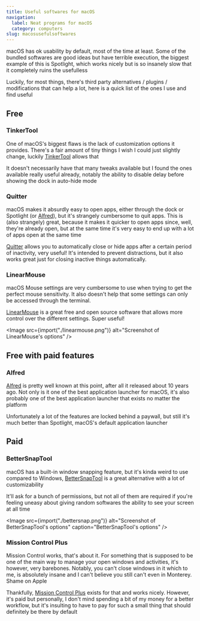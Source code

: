 ```yaml
---
title: Useful softwares for macOS
navigation:
  label: Neat programs for macOS
  category: computers
slug: macosusefulsoftwares
---
```


macOS has ok usability by default, most of the time at least. Some of the bundled softwares are good ideas but have terrible execution, the biggest example of this is Spotlight, which works nicely but is so insanely slow that it completely ruins the usefulless

Luckily, for most things, there's third party alternatives / plugins / modifications that can help a lot, here is a quick list of the ones I use and find useful

## Free

### TinkerTool

One of macOS's biggest flaws is the lack of customization options it provides. There's a fair amount of tiny things I wish I could just slightly change, luckily [TinkerTool](https://www.bresink.com/osx/TinkerTool.html) allows that

It doesn't necessarily have that many tweaks available but I found the ones available really useful already, notably the ability to disable delay before showing the dock in auto-hide mode

### Quitter

macOS makes it absurdly easy to open apps, either through the dock or Spotlight (or [Alfred](#alfred)), but it's strangely cumbersome to quit apps. This is (also strangely) great, because it makes it quicker to open apps since, well, they're already open, but at the same time it's very easy to end up with a lot of apps open at the same time

[Quitter](https://marco.org/apps#quitter) allows you to automatically close or hide apps after a certain period of inactivity, very useful! It's intended to prevent distractions, but it also works great just for closing inactive things automatically.

### LinearMouse

macOS Mouse settings are very cumbersome to use when trying to get the perfect mouse sensitivity. It also doesn't help that some settings can only be accessed through the terminal.

[LinearMouse](https://linearmouse.app/) is a great free and open source software that allows more control over the different settings. Super useful!

<Image src={import("./linearmouse.png")} alt="Screenshot of LinearMouse's options" />

## Free with paid features

### Alfred

[Alfred](https://www.alfredapp.com/) is pretty well known at this point, after all it released about 10 years ago. Not only is it one of the best application launcher for macOS, it's also probably one of the best application launcher that exists no matter the platform

Unfortunately a lot of the features are locked behind a paywall, but still it's much better than Spotlight, macOS's default application launcher

## Paid

### BetterSnapTool

macOS has a built-in window snapping feature, but it's kinda weird to use compared to Windows, [BetterSnapTool](https://apps.apple.com/us/app/bettersnaptool/id417375580?mt=12) is a great alternative with a lot of customizability

It'll ask for a bunch of permissions, but not all of them are required if you're feeling uneasy about giving random softwares the ability to see your screen at all time

<Image
	src={import("./bettersnap.png")}
	alt="Screenshot of BetterSnapTool's options"
	caption="BetterSnapTool's options"
/>

### Mission Control Plus

Mission Control works, that's about it. For something that is supposed to be one of the main way to manage your open windows and activities, it's however, very barebones. Notably, you can't close windows in it which to me, is absolutely insane and I can't believe you still can't even in Monterey. Shame on Apple

Thankfully, [Mission Control Plus](https://www.fadel.io/missioncontrolplus) exists for that and works nicely. However, it's paid but personally, I don't mind spending a bit of my money for a better workflow, but it's insulting to have to pay for such a small thing that should definitely be there by default
